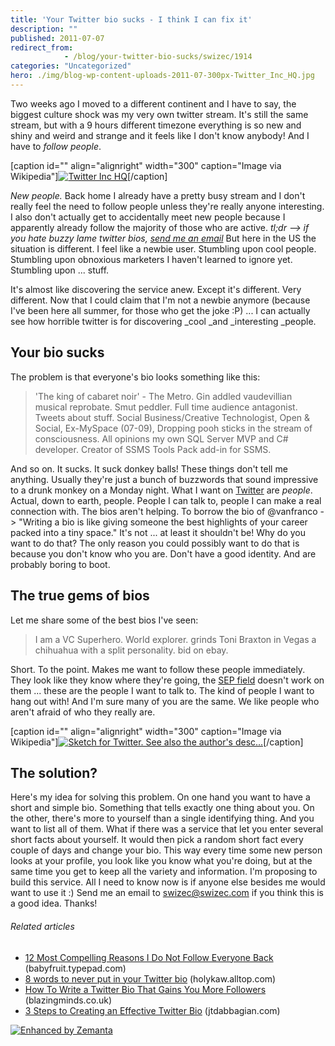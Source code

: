 ```yaml
---
title: 'Your Twitter bio sucks - I think I can fix it'
description: ""
published: 2011-07-07
redirect_from: 
            - /blog/your-twitter-bio-sucks/swizec/1914
categories: "Uncategorized"
hero: ./img/blog-wp-content-uploads-2011-07-300px-Twitter_Inc_HQ.jpg
---
```


Two weeks ago I moved to a different continent and I have to say, the biggest culture shock was my very own twitter stream. It's still the same stream, but with a 9 hours different timezone everything is so new and shiny and weird and strange and it feels like I don't know anybody! And I have to _follow people_.

\[caption id="" align="alignright" width="300" caption="Image via Wikipedia"][![Twitter Inc HQ](./img/blog-wp-content-uploads-2011-07-300px-Twitter_Inc_HQ.jpg "Twitter Inc HQ")](http://commons.wikipedia.org/wiki/File:Twitter_Inc_HQ.jpg)\[/caption]

_New people._ Back home I already have a pretty busy stream and I don't really feel the need to follow people unless they're really anyone interesting. I also don't actually get to accidentally meet new people because I apparently already follow the majority of those who are active. _tl;dr --> if you hate buzzy lame twitter bios, [send me an email](<mailto:swizec@swizec.com?subject=long bios suck!>)_ But here in the US the situation is different. I feel like a newbie user. Stumbling upon cool people. Stumbling upon obnoxious marketers I haven't learned to ignore yet. Stumbling upon ... stuff.

<!--more-->

It's almost like discovering the service anew. Except it's different. Very different. Now that I could claim that I'm not a newbie anymore (because I've been here all summer, for those who get the joke :P) ... I can actually see how horrible twitter is for discovering \_cool \_and \_interesting \_people.

## Your bio sucks

The problem is that everyone's bio looks something like this:

> 'The king of cabaret noir' - The Metro. Gin addled vaudevillian musical reprobate. Smut peddler. Full time audience antagonist. Tweets about stuff. Social Business/Creative Technologist, Open & Social, Ex-MySpace (07-09), Dropping pooh sticks in the stream of consciousness. All opinions my own SQL Server MVP and C# developer. Creator of SSMS Tools Pack add-in for SSMS.

And so on. It sucks. It suck donkey balls! These things don't tell me anything. Usually they're just a bunch of buzzwords that sound impressive to a drunk monkey on a Monday night. What I want on [Twitter](http://twitter.com "Twitter") are _people_. Actual, down to earth, people. People I can talk to, people I can make a real connection with. The bios aren't helping. To borrow the bio of @vanfranco -> "Writing a bio is like giving someone the best highlights of your career packed into a tiny space." It's not ... at least it shouldn't be! Why do you want to do that? The only reason you could possibly want to do that is because you don't know who you are. Don't have a good identity. And are probably boring to boot.

## The true gems of bios

Let me share some of the best bios I've seen:

> I am a VC Superhero. World explorer. grinds Toni Braxton in Vegas a chihuahua with a split personality. bid on ebay.

Short. To the point. Makes me want to follow these people immediately. They look like they know where they're going, the [SEP field](http://en.wikipedia.org/wiki/Somebody_Else%27s_Problem "Somebody Else's Problem") doesn't work on them ... these are the people I want to talk to. The kind of people I want to hang out with! And I'm sure many of you are the same. We like people who aren't afraid of who they really are.

\[caption id="" align="alignright" width="300" caption="Image via Wikipedia"][![Sketch for Twitter. See also the author's desc...](./img/blog-wp-content-uploads-2011-07-300px-Twttr_sketch-Dorsey-2006.jpg "Sketch for Twitter. See also the author's desc...")](http://commons.wikipedia.org/wiki/File:Twttr_sketch-Dorsey-2006.jpg)\[/caption]

## The solution?

Here's my idea for solving this problem. On one hand you want to have a short and simple bio. Something that tells exactly one thing about you. On the other, there's more to yourself than a single identifying thing. And you want to list all of them. What if there was a service that let you enter several short facts about yourself. It would then pick a random short fact every couple of days and change your bio. This way every time some new person looks at your profile, you look like you know what you're doing, but at the same time you get to keep all the variety and information. I'm proposing to build this service. All I need to know now is if anyone else besides me would want to use it :) Send me an email to [swizec@swizec.com](<mailto:swizec@swizec.com?subject=long bios suck!>) if you think this is a good idea. Thanks!

###### Related articles

-   [12 Most Compelling Reasons I Do Not Follow Everyone Back](http://babyfruit.typepad.com/mediagirl/2011/07/12-most-compelling-reasons-i-do-not-follow-everyone-back.html) (babyfruit.typepad.com)
-   [8 words to never put in your Twitter bio](http://holykaw.alltop.com/8-words-to-never-put-in-your-twitter-bio) (holykaw.alltop.com)
-   [How To Write a Twitter Bio That Gains You More Followers](http://blazingminds.co.uk/write-twitter-bio-gains-followers/) (blazingminds.co.uk)
-   [3 Steps to Creating an Effective Twitter Bio](http://jtdabbagian.com/2011/05/3-steps-to-creating-an-effective-twitter-bio/) (jtdabbagian.com)

[![Enhanced by Zemanta](http://img.zemanta.com/zemified_e.png?x-id=54bca522-1101-4c1a-8d21-245d006ac73c)](http://www.zemanta.com/ "Enhanced by Zemanta")
